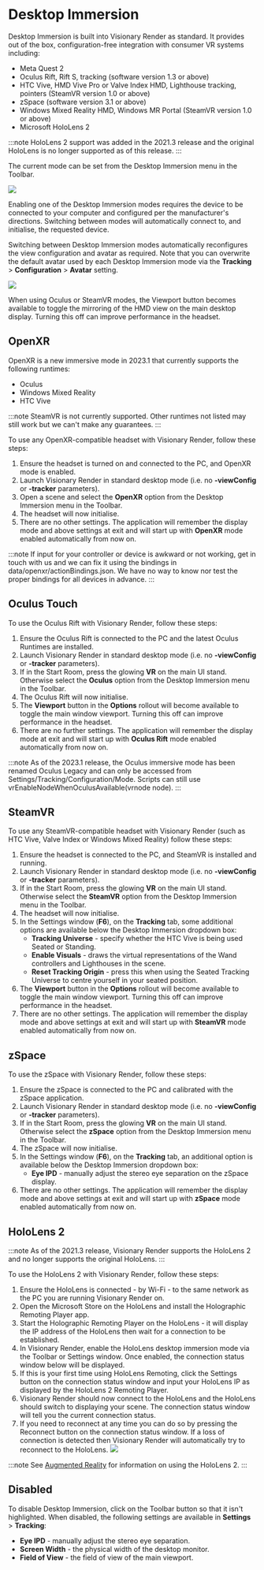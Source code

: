# Desktop Immersion

Desktop Immersion is built into Visionary Render as standard. It provides out of the box, configuration-free integration with consumer VR systems including:

- Meta Quest 2
- Oculus Rift, Rift S, tracking (software version 1.3 or above)
- HTC Vive, HMD Vive Pro or Valve Index HMD, Lighthouse tracking, pointers (SteamVR version 1.0 or above)
- zSpace (software version 3.1 or above)
- Windows Mixed Reality HMD, Windows MR Portal (SteamVR version 1.0 or above)
- Microsoft HoloLens 2

:::note
HoloLens 2 support was added in the 2021.3 release and the original HoloLens is no longer supported as of this release.
:::

The current mode can be set from the Desktop Immersion menu in the Toolbar.

![](/img/visren/immersion/desktop/toolbar.png)

Enabling one of the Desktop Immersion modes requires the device to be connected to your computer and configured per the manufacturer's directions. Switching between modes will automatically connect to, and initialise, the requested device.

Switching between Desktop Immersion modes automatically reconfigures the view configuration and avatar as required. Note that you can overwrite the default avatar used by each Desktop Immersion mode via the **Tracking** > **Configuration** > **Avatar** setting.

![](/img/visren/immersion/desktop/settings.png)

When using Oculus or SteamVR modes, the Viewport button becomes available to toggle the mirroring of the HMD view on the main desktop display. Turning this off can improve performance in the headset.

## OpenXR

OpenXR is a new immersive mode in 2023.1 that currently supports the following runtimes:

- Oculus
- Windows Mixed Reality
- HTC Vive

:::note
SteamVR is not currently supported. Other runtimes not listed may still work but we can't make any guarantees.
:::

To use any OpenXR-compatible headset with Visionary Render, follow these steps:

1. Ensure the headset is turned on and connected to the PC, and OpenXR mode is enabled.
2. Launch Visionary Render in standard desktop mode (i.e. no **-viewConfig** or **-tracker** parameters).
3. Open a scene and select the **OpenXR** option from the Desktop Immersion menu in the Toolbar.
4. The headset will now initialise.
5. There are no other settings. The application will remember the display mode and above settings at exit and will start up with **OpenXR** mode enabled automatically from now on.

:::note
If input for your controller or device is awkward or not working, get in touch with us and we can fix it using the bindings in data/openxr/actionBindings.json. We have no way to know nor test the proper bindings for all devices in advance.
:::

## Oculus Touch

To use the Oculus Rift with Visionary Render, follow these steps:

1. Ensure the Oculus Rift is connected to the PC and the latest Oculus Runtimes are installed.
2. Launch Visionary Render in standard desktop mode (i.e. no **-viewConfig** or **-tracker** parameters).
3. If in the Start Room, press the glowing **VR** on the main UI stand. Otherwise select the **Oculus** option from the Desktop Immersion menu in the Toolbar.
4. The Oculus Rift will now initialise.
5. The **Viewport** button in the **Options** rollout will become available to toggle the main window viewport. Turning this off can improve performance in the headset.
6. There are no further settings. The application will remember the display mode at exit and will start up with **Oculus Rift** mode enabled automatically from now on.

:::note
As of the 2023.1 release, the Oculus immersive mode has been renamed Oculus Legacy and can only be accessed from Settings/Tracking/Configuration/Mode. Scripts can still use vrEnableNodeWhenOculusAvailable(vrnode node).
:::

## SteamVR

To use any SteamVR-compatible headset with Visionary Render (such as HTC Vive, Valve Index or Windows Mixed Reality) follow these steps:

1. Ensure the headset is connected to the PC, and SteamVR is installed and running.
2. Launch Visionary Render in standard desktop mode (i.e. no **-viewConfig** or **-tracker** parameters).
3. If in the Start Room, press the glowing **VR** on the main UI stand. Otherwise select the **SteamVR** option from the Desktop Immersion menu in the Toolbar.
4. The headset will now initialise.
5. In the Settings window (**F6**), on the **Tracking** tab, some additional options are available below the Desktop Immersion dropdown box:
    - **Tracking Universe** - specify whether the HTC Vive is being used Seated or Standing.
    - **Enable Visuals** - draws the virtual representations of the Wand controllers and Lighthouses in the scene.
    - **Reset Tracking Origin** - press this when using the Seated Tracking Universe to centre yourself in your seated position.
6. The **Viewport** button in the **Options** rollout will become available to toggle the main window viewport. Turning this off can improve performance in the headset.
7. There are no other settings. The application will remember the display mode and above settings at exit and will start up with **SteamVR** mode enabled automatically from now on.

## zSpace

To use the zSpace with Visionary Render, follow these steps:

1. Ensure the zSpace is connected to the PC and calibrated with the zSpace application.
2. Launch Visionary Render in standard desktop mode (i.e. no **-viewConfig** or **-tracker** parameters).
3. If in the Start Room, press the glowing **VR** on the main UI stand. Otherwise select the **zSpace** option from the Desktop Immersion menu in the Toolbar.
4. The zSpace will now initialise.
5. In the Settings window (**F6**), on the **Tracking** tab, an additional option is available below the Desktop Immersion dropdown box:
    - **Eye IPD** - manually adjust the stereo eye separation on the zSpace display.
6. There are no other settings. The application will remember the display mode and above settings at exit and will start up with **zSpace** mode enabled automatically from now on.

## HoloLens 2

:::note
As of the 2021.3 release, Visionary Render supports the HoloLens 2 and no longer supports the original HoloLens.
:::

To use the HoloLens 2 with Visionary Render, follow these steps:

1. Ensure the HoloLens is connected - by Wi-Fi - to the same network as the PC you are running Visionary Render on.
2. Open the Microsoft Store on the HoloLens and install the Holographic Remoting Player app.
3. Start the Holographic Remoting Player on the HoloLens - it will display the IP address of the HoloLens then wait for a connection to be established.
4. In Visionary Render, enable the HoloLens desktop immersion mode via the Toolbar or Settings window. Once enabled, the connection status window below will be displayed.
5. If this is your first time using HoloLens Remoting, click the Settings button on the connection status window and input your HoloLens IP as displayed by the HoloLens 2 Remoting Player.
6. Visionary Render should now connect to the HoloLens and the HoloLens should switch to displaying your scene. The connection status window will tell you the current connection status.
7. If you need to reconnect at any time you can do so by pressing the Reconnect button on the connection status window. If a loss of connection is detected then Visionary Render will automatically try to reconnect to the HoloLens. ![](/img/visren/immersion/desktop/dialog.png)

:::note
See [Augmented Reality](#augmented-reality) for information on using the HoloLens 2.
:::

## Disabled

To disable Desktop Immersion, click on the Toolbar button so that it isn't highlighted. When disabled, the following settings are available in **Settings** > **Tracking**:

- **Eye IPD** - manually adjust the stereo eye separation.
- **Screen Width** - the physical width of the desktop monitor.
- **Field of View** - the field of view of the main viewport.
